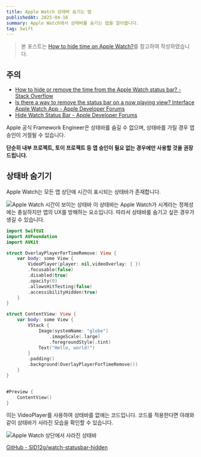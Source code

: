 ```yaml
---
title: Apple Watch 상태바 숨기는 법
publishedAt: 2025-04-16
summary: Apple Watch에서 상태바를 숨기는 법을 알아봅니다.
tag: Swift
---
```


> 본 포스트는 [How to hide time on Apple Watch?](https://medium.com/@zj56789012/how-to-hide-time-on-apple-watch-9893ed0eff09)를 참고하여 작성하였습니다.

## 주의

- [How to hide or remove the time from the Apple Watch status bar? - Stack Overflow](https://stackoverflow.com/questions/38067952/how-to-hide-or-remove-the-time-from-the-apple-watch-status-bar)
- [Is there a way to remove the status bar on a now playing view? Interface Apple Watch App - Apple Developer Forums](https://developer.apple.com/forums/thread/715376)
- [Hide Watch Status Bar - Apple Developer Forums](https://developer.apple.com/forums/thread/7840)

Apple 공식 Framework Engineer은 상태바를 숨길 수 없으며, 상태바를 가릴 경우 앱 승인이 거절될 수 있습니다.

**단순히 내부 프로젝트, 토이 프로젝트 등 앱 승인이 필요 없는 경우에만 사용할 것을 권장드립니다.**

## 상태바 숨기기

Apple Watch는 모든 앱 상단에 시간이 표시되는 상태바가 존재합니다.

![Apple Watch 시간이 보이는 상태바](posts/watch-statusbar-hidden/visible.webp)
이 상태바는 Apple Watch가 시계라는 정체성에는 충실하지만 앱의 UX를 방해하는 요소입니다. 따라서 상태바를 숨기고 싶은 경우가 생길 수 있습니다.

```swift
import SwiftUI
import AVFoundation
import AVKit

struct OverlayPlayerForTimeRemove: View {
    var body: some View {
        VideoPlayer(player: nil,videoOverlay: { })
        .focusable(false)
        .disabled(true)
        .opacity(0)
        .allowsHitTesting(false)
        .accessibilityHidden(true)
    }
}

struct ContentView: View {
    var body: some View {
        VStack {
            Image(systemName: "globe")
                .imageScale(.large)
                .foregroundStyle(.tint)
            Text("Hello, world!")
        }
        .padding()
        .background(OverlayPlayerForTimeRemove())
    }
}


#Preview {
    ContentView()
}
```

이는 VideoPlayer를 사용하여 상태바를 없애는 코드입니다. 코드를 적용한다면 아래와 같이 상태바가 사라진 모습을 확인할 수 있습니다.

![Apple Watch 상단에서 사라진 상태바](posts/watch-statusbar-hidden/invisible.webp)

[GitHub - SID12g/watch-statusbar-hidden](https://github.com/SID12g/watch-statusbar-hidden?tab=readme-ov-file)

